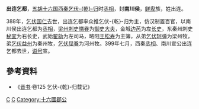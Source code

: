 '''出连乞都'''{{BD|？||399年|}}，[[五胡十六国|五胡十六国]][[西秦|西秦]][[乞伏乾归|乞伏-{乾}-归]]时[[丞相|丞相]]，封'''南川侯'''，[[鲜卑|鲜卑]]族，姓出连。

388年，[[乞伏国仁|乞伏国仁]]去世，出连乞都率众推乞伏-{乾}-归为主，仿汉制置百官，以南川侯出连乞都为[[丞相|丞相]]，[[梁州|梁州]][[刺史|刺史]][[悌眷|悌眷]]为[[御史大夫|御史大夫]]，金城[[边芮|边芮]]为左[[长史|长史]]，东秦州刺史[[秘宜|秘宜]]为右长史，武始[[翟勍|翟勍]]为左司马，略阳[[王松寿|王松寿]]为主簿，从弟[[乞伏轲弹|乞伏轲弹]]为梁州牧，弟[[乞伏益州|乞伏益州]]为秦州牧，[[乞伏屈眷|乞伏屈眷]]为河州牧。399年七月，西秦[[丞相|丞相]]、南川宣公出连乞都去世，[[谥号|谥号]]宣。
== 參考資料 ==
* 《[[晋书|晋书]]·卷125 乞伏-{乾}-归载记》
[[Category:西秦官员|C]]
[[Category:谥宣|C]]
[[Category:十六國郡公|Category:十六國郡公]]